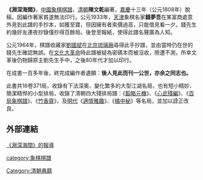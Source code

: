 '''《淵深海闊》'''，[[中國象棋棋譜|中國象棋棋譜]]，[[清朝|清朝]]'''陳文乾'''編著，[[嘉慶|嘉慶]]十三年（公元1808年）脫稿，因編作著家貧遂無法印行。公元1933年，[[天津|天津]]象棋名家'''錢夢吾'''在某富商處意外見到此譜的手抄本，如獲至寶，但因擁有者索價過高，只能借見看一夕。錢先生約幾好友連夜抄錄僅抄得百餘局。後登至報紙，使得此譜名聲廣為人知。

公元1964年，棋譜收藏家[[劉國斌|劉國斌]]在[[北京|北京]][[琉璃廠|琉璃廠]]尋得此手抄譜，並由當時仍在世的錢先生確認無誤。在[[文化大革命|文化大革命]]時此譜被疑為密碼本而被沒收，險遭不測，所幸文革後仍物歸原主劉先生手中，之後80年代才加以印行。

在成書一百多年後，終完成編作者遺願：'''後人見此而刊一公世，亦余之同志也。''' 

此書共16卷371局，收錄有下法深奧、變化繁多的大型江湖名局，也有短小精妙、簡潔精悍的小型排局，收錄了清朝四大殘排局譜：《[[韜略元機|韜略元機]]》、《[[心武殘編|心武殘編]]》、《[[百局象棋譜|百局象棋譜]]》、《[[竹香齋|竹香齋]]》，及[[明代|明代]]《[[適情雅趣|適情雅趣]]》、《[[橘中秘|橘中秘]]》等名局，並加以詮正改良。

{{Xiangqi diagram|=
| tright
| 三顧茅廬|=
| | | | |rd|gd| | | |=
| | | |sl| |cd| | | |=
| | | | | |sl|sl| | |=
| | | | | | | | | |=
| | | | | | | | | |=
| | | | | | | | | |=
| | | | | | | | | |=
| | | | |sd| | |cl|hd|=
| | | |sd| |sd| | |rl|=
| | | | |gl| |rl| | |=

|此書排局之一，模仿四大排局之首的七星聚會，簡化而成。
|size=39
|width=360
}}

==外部連結==
[http://crhb.xxking.com/News/ArticleShow.asp?ArticleID=8529 《淵深海闊》的報導] {{Wayback|url=http://crhb.xxking.com/News/ArticleShow.asp?ArticleID=8529 |date=20090102085833 }}

{{ChineseChess}}
[[category:象棋棋譜|category:象棋棋譜]]
[[Category:清朝典籍|Category:清朝典籍]]
